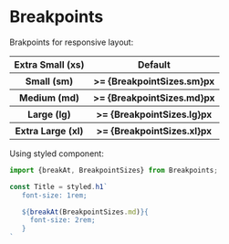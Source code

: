 
<Meta title="Style/Breakpoints" />

# Breakpoints

Brakpoints for responsive layout:

<table>
  <tr>
    <th>Extra Small (xs)</th>
    <th>Default</th>
  </tr>
  <tr>
    <th>Small (sm)</th>
    <th> >= {BreakpointSizes.sm}px</th>
  </tr>
  <tr>
    <th>Medium (md)</th>
    <th> >= {BreakpointSizes.md}px</th>
  </tr>
  <tr>
    <th>Large (lg)</th>
    <th> >= {BreakpointSizes.lg}px</th>
  </tr>
  <tr>
    <th> Extra Large (xl)</th>
    <th> >= {BreakpointSizes.xl}px</th>
  </tr>
</table>

Using styled component:

```js
import {breakAt, BreakpointSizes} from Breakpoints;

const Title = styled.h1`
   font-size: 1rem;

   ${breakAt(BreakpointSizes.md)}{
     font-size: 2rem;
   }
`
```
